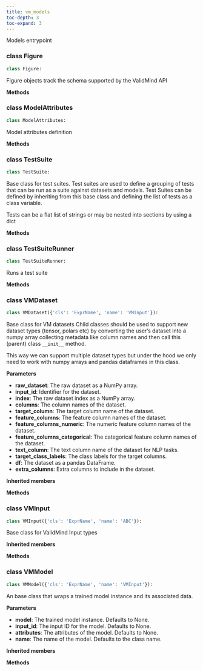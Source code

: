 ```yaml
---
title: vm_models
toc-depth: 3
toc-expand: 3
---
```


Models entrypoint

### [class]{.muted} Figure

```python
class Figure:
```

Figure objects track the schema supported by the ValidMind API

**Methods**

### [class]{.muted} ModelAttributes

```python
class ModelAttributes:
```

Model attributes definition

**Methods**

### [class]{.muted} TestSuite

```python
class TestSuite:
```

Base class for test suites. Test suites are used to define a grouping of tests that can be run as a suite against datasets and models. Test Suites can be defined by inheriting from this base class and defining the list of tests as a class variable.

Tests can be a flat list of strings or may be nested into sections by using a dict

**Methods**

### [class]{.muted} TestSuiteRunner

```python
class TestSuiteRunner:
```

Runs a test suite

**Methods**

### [class]{.muted} VMDataset

```python
class VMDataset({'cls': 'ExprName', 'name': 'VMInput'}):
```

Base class for VM datasets Child classes should be used to support new dataset types (tensor, polars etc) by converting the user's dataset into a numpy array collecting metadata like column names and then call this (parent) class `__init__` method.

This way we can support multiple dataset types but under the hood we only need to work with numpy arrays and pandas dataframes in this class.

**Parameters**

- **raw_dataset**: The raw dataset as a NumPy array.
- **input_id**: Identifier for the dataset.
- **index**: The raw dataset index as a NumPy array.
- **columns**: The column names of the dataset.
- **target_column**: The target column name of the dataset.
- **feature_columns**: The feature column names of the dataset.
- **feature_columns_numeric**: The numeric feature column names of the dataset.
- **feature_columns_categorical**: The categorical feature column names of the dataset.
- **text_column**: The text column name of the dataset for NLP tasks.
- **target_class_labels**: The class labels for the target columns.
- **df**: The dataset as a pandas DataFrame.
- **extra_columns**: Extra columns to include in the dataset.

**Inherited members**

**Methods**

### [class]{.muted} VMInput

```python
class VMInput({'cls': 'ExprName', 'name': 'ABC'}):
```

Base class for ValidMind Input types

**Inherited members**

**Methods**

### [class]{.muted} VMModel

```python
class VMModel({'cls': 'ExprName', 'name': 'VMInput'}):
```

An base class that wraps a trained model instance and its associated data.

**Parameters**

- **model**: The trained model instance. Defaults to None.
- **input_id**: The input ID for the model. Defaults to None.
- **attributes**: The attributes of the model. Defaults to None.
- **name**: The name of the model. Defaults to the class name.

**Inherited members**

**Methods**
